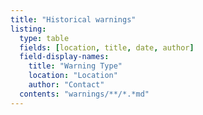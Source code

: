 ```yaml
---
title: "Historical warnings"
listing:
  type: table
  fields: [location, title, date, author]
  field-display-names:
    title: "Warning Type"
    location: "Location"
    author: "Contact"
  contents: "warnings/**/*.*md"
---
```


<!-- Table of all warnings: https://quarto.org/docs/websites/website-listings.html -->
